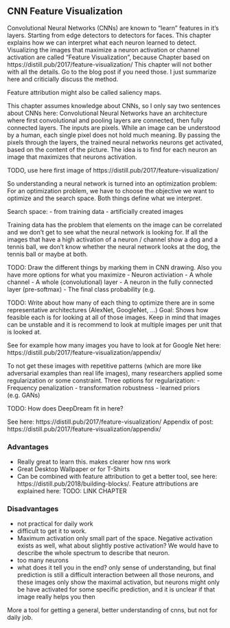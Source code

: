 ## CNN Feature Visualization

Convolutional Neural Networks (CNNs) are known to "learn" features in it's layers.
Starting from edge detectors to detectors for faces.
This chapter explains how we can interpret what each neuron learned to detect.
Visualizing the images that maximize a neuron activation or channel activation are called "Feature Visualization", because 
Chapter based on https://distill.pub/2017/feature-visualization/
This chapter will not bother with all the details. 
Go to the blog post if you need those.
I just summarize here and criticially discuss the method.


Feature attribution might also be called saliency maps.

This chapter assumes knowledge about CNNs, so I only say two sentences about CNNs here:
Convolutional Neural Networks have an architecture where first convolutional and pooling layers are connected, then fully connected layers.
The inputs are pixels.
While an image can be understood by a human, each single pixel does not hold much meaning.
By passing the pixels through the layers, the trained neural networks neurons get activated, based on the content of the picture.
The idea is to find for each neuron an image that maximizes that neurons activation.

TODO, use here first image of https://distill.pub/2017/feature-visualization/

So understanding a neural network is turned into an optimization problem:
For an optimization problem, we have to choose the objective we want to optimize and the search space.
Both things define what we interpret.


Search space: 
- from training data
- artificially created images

Training data has the problem that elements on the image can be correlated and we don't get to see what the neural network is looking for.
If all the images that have a high activation of a neuron / channel show a dog and a tennis ball, we don't know whether the neural network looks at the dog, the tennis ball or maybe at both.


TODO: Draw the different things by marking them in CNN drawing.
Also you have more options for what you maximize
- Neuron activiation
- A whole channel
- A whole (convolutional) layer
- A neuron in the fully connected layer (pre-softmax)
- The final class probability (e.g. 

TODO: Write about how many of each thing to optimize there are in some representative architectures (AlexNet, GoogleNet, ...)
Goal: Shows how feasible each is for looking at all of those images.
Keep in mind that images can be unstable and it is recommend to look at multiple images per unit that is looked at.

See for example how many images you have to look at for Google Net here:
https://distill.pub/2017/feature-visualization/appendix/

To not get these images with repetitive patterns (which are more like adversarial examples than real life images), many researchers applied some regularization or some constraint.
Three options for regularization:
- Frequency penalization
- transformation robustness
- learned priors (e.g. GANs)

TODO: How does DeepDream fit in here?

See here: https://distill.pub/2017/feature-visualization/
Appendix of post: https://distill.pub/2017/feature-visualization/appendix/

### Advantages
- Really great to learn this. makes clearer how nns work
- Great Desktop Wallpaper or for T-Shirts
- Can be combined with feature attribution to get a better tool, see here: https://distill.pub/2018/building-blocks/.
Feature attributions are explained here: TODO: LINK CHAPTER

### Disadvantages
- not practical for daily work
- difficult to get it to work.
- Maximum activation only small part of the space. 
  Negative activation exists as well, what about slightly postive activation? 
  We would have to describe the whole spectrum to describe that neuron.
- too many neurons
- what does it tell you in the end? only sense of understanding, but final prediction is still a difficult interaction between all those neurons, and these images only show the maximal activation, but neurons might only be have activated for some specific prediction, and it is unclear if that image really helps you then


More a tool for getting a general, better understanding of cnns, but not for daily job.

